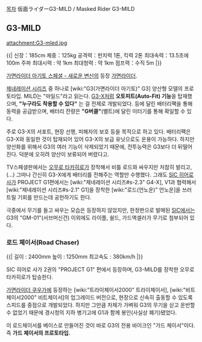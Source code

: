 [[목차]]
仮面ライダーG3-MILD / Masked Rider G3-MILD
== G3-MILD ==
attachment:G3-mled.jpg

{{|
신장：185cm
체중：125kg 
공격력：펀치력 1톤, 킥력 2톤
최대속력：13.5초에 100m 주파
최대시력 : 약 1km
최대청력 : 약 1km
점프력：수직 5m 
|}}

[[가면라이더 아기토#s-9.1|가면라이더 아기토 스페셜 - 새로운 변신]]의 등장 [[가면라이더]].

[[제네레이션 시리즈]] 중 하나로 [wiki:"G3(가면라이더 아기토)" G3] 양산형 모델의 프로토타입. MILD는 "마일드"라고 읽는다. [[G3-X]]처럼 '''오토피트(Auto-Fit) 기능'''을 탑재했으며, '''"누구라도 착용할 수 있다"''' 는 걸 전제로 개발되었다. 등에 달린 배터리팩을 통해 동력을 공급받으며, 배터리 잔량은 '''"G버클"'''(밸트)에 달린 미터기를 통해 확일할 수 있다.
 
주로 G3-X의 서포트, 현장 선행, 피해자의 보호 등을 목적으로 하고 있다. 배터리팩은 G3-X와 동일한 것이 탑재되어 있어 G3-X의 보급 유닛으로도 운용이 가능하다. 하지만 양산화를 위해서 G3의 여러 기능이 삭제되었기 때문에, 전투능력은 G3보다 더 뒤떨어진다. 덕분에 오히려 양산이 보류되어 버렸다고.

TV스페셜판에서는 [[오무로 타카히로]]가 장착해서 비틀 로드와 싸우지만 처참히 발리고,(...) 그마나 간신히 G3-X에게 배터리를 전해주는 역할만 수행했다. 그래도 [[SIC 히어로 사가]] PROJECT G1편에서는 [wiki:"제네레이션 시리즈#s-2.3" G4-X], V1과 협력해서 [wiki:"제네레이션 시리즈#s-2.1" G1]을 장착한 [wiki:"로드(언노운)" 언노운]을 쓰러트릴 기회를 만드는데 공헌하기도 한다.

극중에서 무기를 들고 싸우는 모습은 등장하지 않았지만, 한정판으로 발매된 [[SIC]]에서는 G3의 "GM-01"(서브머신건) 이외에도 라이플, 쉴드, 가드액셀러가 무기로 첨부되어 있다.

=== 로드 체이서(Road Chaser) ===
{{|
길이 : 2400mm
높이 : 1250mm
최고속도 : 380km/h
|}}

SIC 히어로 사가 2권의 "PROJECT G1" 편에서 등장하며, G3-MILD를 장착한 오무로 타카히로가 탑승한다.

[[가면라이더 쿠우가]]에 등장하는 [wiki:"트라이체이서2000" 트라이체이서], [wiki:"비트체이서2000" 비트체이서]의 업그레이드 버전으로, 현장으로 신속히 출동할 수 있도록 스피드를 중점으로 개발되었다. 하지만 그만큼 차체가 가벼워 G3의 무기을 싣고 운반할 수 없었기 때문에 경시청의 지하 병기고에 G1과 함께 봉인(사실상 폐기)됐었다.

이 로드체이서를 베이스로 만들어진 것이 바로 G3의 전용 바이크인 "가드 체이서"이다. 즉 '''가드 체이서의 프로토타입.'''
